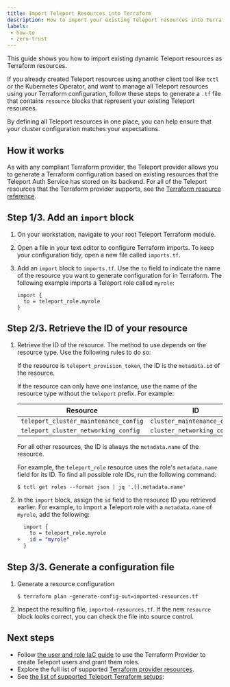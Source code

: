 ```yaml
---
title: Import Teleport Resources into Terraform
description: How to import your existing Teleport resources into Terraform
labels:
 - how-to
 - zero-trust
---
```


This guide shows you how to import existing dynamic Teleport resources as
Terraform resources.

If you already created Teleport resources using another client tool like `tctl`
or the Kubernetes Operator, and want to manage all Teleport resources using your
Terraform configuration, follow these steps to generate a `.tf` file that
contains `resource` blocks that represent your existing Teleport resources.

By defining all Teleport resources in one place, you can help ensure that your
cluster configuration matches your expectations.

## How it works

As with any compliant Terraform provider, the Teleport provider allows you to
generate a Terraform configuration based on existing resources that the Teleport
Auth Service has stored on its backend. For all of the Teleport resources that
the Terraform provider supports, see the [Terraform resource
reference](../../../reference/terraform-provider/resources/resources.mdx).

## Step 1/3. Add an `import` block

1. On your workstation, navigate to your root Teleport Terraform module.

1. Open a file in your text editor to configure Terraform imports. To keep your
   configuration tidy, open a new file called `imports.tf`.

1. Add an `import` block to `imports.tf`. Use the `to` field to indicate the
   name of the resource you want to generate configuration for in Terraform. The
   following example imports a Teleport role called `myrole`:

   ```hcl
   import {
     to = teleport_role.myrole
   }
   ```

## Step 2/3. Retrieve the ID of your resource

1. Retrieve the ID of the resource. The method to use depends on the resource
   type. Use the following rules to do so:

   If the resource is `teleport_provision_token`, the ID is the `metadata.id` of
   the resource.

   If the resource can only have one instance, use the name of the resource type
   without the `teleport` prefix. For example:

   | Resource                              | ID                           |
   |---------------------------------------|------------------------------|
   | `teleport_cluster_maintenance_config` | `cluster_maintenance_config` |
   | `teleport_cluster_networking_config`  | `cluster_networking_config`  |

   For all other resources, the ID is always the `metadata.name` of the resource.

   For example, the `teleport_role` resource uses the role's `metadata.name`
   field for its ID. To find all possible role IDs, run the following command:

   ```code
   $ tctl get roles --format json | jq '.[].metadata.name'
   ```

1. In the `import` block, assign the `id` field to the resource ID you retrieved
   earlier. For example, to import a Teleport role with a `metadata.name` of
   `myrole`, add the following:

   ```diff
     import {
       to = teleport_role.myrole
   +   id = "myrole"
     }
   ```

## Step 3/3. Generate a configuration file

1. Generate a resource configuration

   ```code
   $ terraform plan -generate-config-out=imported-resources.tf
   ```

1. Inspect the resulting file, `imported-resources.tf`. If the new `resource`
   block looks correct, you can check the file into source control.

## Next steps

- Follow [the user and role IaC guide](user-and-role.mdx) to use the Terraform
  Provider to create Teleport users and grant them roles.
- Explore the full list of supported [Terraform provider
  resources](../../../reference/terraform-provider/terraform-provider.mdx).
- See [the list of supported Teleport Terraform
  setups](../terraform-provider/terraform-provider.mdx):
